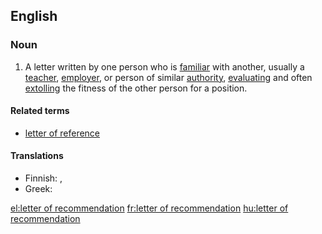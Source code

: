 ==English==
===Noun===
{{en-noun|sg=[[letter]] [[of]] [[recommendation]]|letters of recommendation}}
# A letter written by one person who is [[familiar]] with another, usually a [[teacher]], [[employer]], or person of similar [[authority]], [[evaluate|evaluating]] and often [[extolling]] the fitness of the other person for a position.

====Related terms====
*[[letter of reference]]

====Translations====
* Finnish: {{t+|fi|suositus}}, {{t-|fi|suosituskirje}}
* Greek: {{t|el|συστατική επιστολή|f|tr=systatikí epistolí}}

[[el:letter of recommendation]]
[[fr:letter of recommendation]]
[[hu:letter of recommendation]]